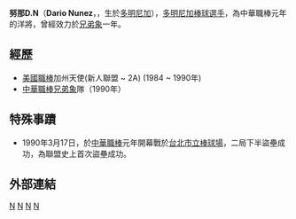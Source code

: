 {{Infobox CPBL player|
bgcolor1=#1c2841|
bgcolor2=#6d7380|
textcolor1=#FFF200|
textcolor2=#FFF200|
name=努那|
image=|
width=250|
position=游擊手|
team=|
number=|
bats=右|
throws=右|
birthdate={{birth_date_and_age|1965|12|29|mf=y}}|
birthplace={{DOM}}|
debutdate=3月17日|
debutyear=1990年|
debutteam=兄弟象|
statyear=1990年|
stat1label=打擊率|
stat1value=0.239|
stat2label=全壘打|
stat2value=1|
stat3label=打點|
stat3value=25|
teams=<nowiki></nowiki>
*[[兄弟象|兄弟象]] （1990年）
}}
'''努那D.N'''（'''Dario Nunez'''，{{bd|1965年|12月29日|catIdx=D}}，生於[[多明尼加|多明尼加]]），[[多明尼加|多明尼加]][[棒球|棒球]][[選手|選手]]，為中華職棒元年的洋將，曾經效力於[[兄弟象|兄弟象]]一年。

== 經歷 ==
*[[美國職棒|美國職棒]]加州天使(新人聯盟 ~ 2A) (1984 ~ 1990年)
*[[中華職棒|中華職棒]][[兄弟象|兄弟象]]隊（1990年）

== 特殊事蹟 ==
*1990年3月17日，於[[中華職棒|中華職棒]]元年開幕戰於[[台北市立棒球場|台北市立棒球場]]，二局下半盜壘成功，為聯盟史上首次盜壘成功。

==外部連結==
{{台灣棒球維基館}}



[[Category:中華職棒外籍球員|N]]
[[Category:多明尼加共和國棒球選手|N]]
[[Category:兄弟象隊球員|N]]
[[Category:多明尼加旅台棒球運動員|N]]